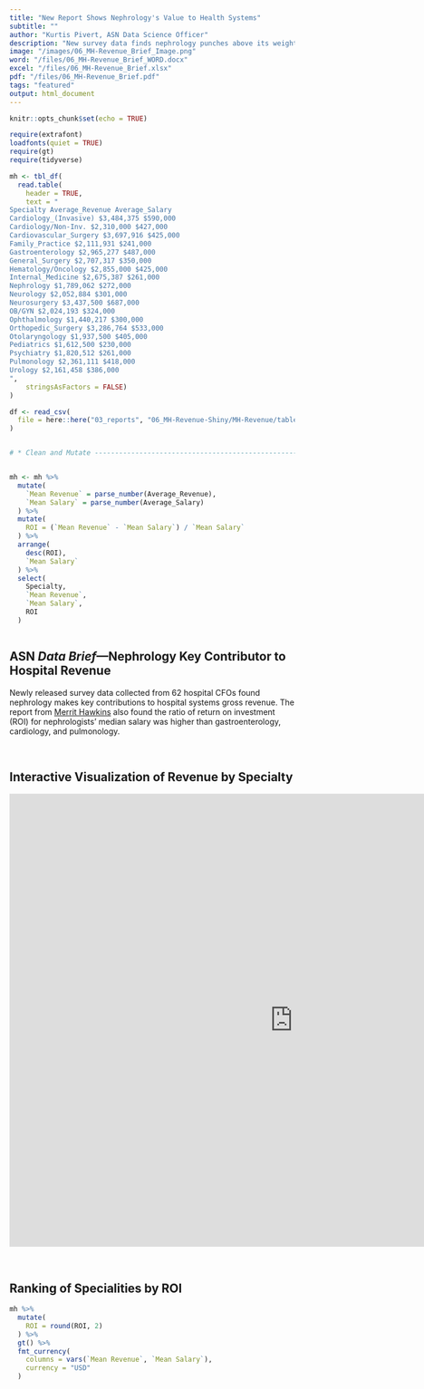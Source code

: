 ---
title: "New Report Shows Nephrology's Value to Health Systems"
subtitle: ""
author: "Kurtis Pivert, ASN Data Science Officer"
description: "New survey data finds nephrology punches above its weight in generating revenue for health systems." 
image: "/images/06_MH-Revenue_Brief_Image.png"
word: "/files/06_MH-Revenue_Brief_WORD.docx"
excel: "/files/06_MH-Revenue_Brief.xlsx"
pdf: "/files/06_MH-Revenue_Brief.pdf"
tags: "featured"
output: html_document
---

```{r setup, include=FALSE}
knitr::opts_chunk$set(echo = TRUE)
```

```{r 00_Load Packages, message=FALSE, warning=FALSE, echo=FALSE}

require(extrafont)
loadfonts(quiet = TRUE)
require(gt)
require(tidyverse)

```

```{r 01_Load_Data, message=FALSE, warning=FALSE, echo=FALSE}

mh <- tbl_df(
  read.table(
    header = TRUE, 
    text = "
Specialty Average_Revenue Average_Salary
Cardiology_(Invasive) $3,484,375 $590,000
Cardiology/Non-Inv. $2,310,000 $427,000
Cardiovascular_Surgery $3,697,916 $425,000
Family_Practice $2,111,931 $241,000
Gastroenterology $2,965,277 $487,000
General_Surgery $2,707,317 $350,000
Hematology/Oncology $2,855,000 $425,000
Internal_Medicine $2,675,387 $261,000
Nephrology $1,789,062 $272,000
Neurology $2,052,884 $301,000
Neurosurgery $3,437,500 $687,000
OB/GYN $2,024,193 $324,000
Ophthalmology $1,440,217 $300,000
Orthopedic_Surgery $3,286,764 $533,000
Otolaryngology $1,937,500 $405,000
Pediatrics $1,612,500 $230,000
Psychiatry $1,820,512 $261,000
Pulmonology $2,361,111 $418,000
Urology $2,161,458 $386,000
",
    stringsAsFactors = FALSE)
) 

df <- read_csv(
  file = here::here("03_reports", "06_MH-Revenue-Shiny/MH-Revenue/table.csv")
)


# * Clean and Mutate ------------------------------------------------------


mh <- mh %>% 
  mutate(
    `Mean Revenue` = parse_number(Average_Revenue),
    `Mean Salary` = parse_number(Average_Salary)
  ) %>% 
  mutate(
    ROI = (`Mean Revenue` - `Mean Salary`) / `Mean Salary` 
  ) %>% 
  arrange(
    desc(ROI), 
    `Mean Salary`
  ) %>%
  select(
    Specialty,
    `Mean Revenue`,
    `Mean Salary`,
    ROI
  )



```



## ASN _Data Brief_---Nephrology Key Contributor to Hospital Revenue 


Newly released survey data collected from 62 hospital CFOs found nephrology makes 
key contributions to hospital systems gross revenue. The report from 
[Merrit Hawkins](https://www.merritthawkins.com/news-and-insights/blog/healthcare-news-and-trends/New-Survey-Shows-Physicians-Are-Key-Revenue-Generators-for-Hospitals/)
also found the ratio of return on investment (ROI) for nephrologists' median salary
was higher than gastroenterology, cardiology, and pulmonology. 

<br>

## Interactive Visualization of Revenue by Specialty 


<iframe width="1000" height="800" frameborder="no"src="https://asndataanalytics.shinyapps.io/MH-Revenue/"> </iframe>

<br>

## Ranking of Specialities by ROI

```{r 01_Table, warning=FALSE, echo=FALSE, message=FALSE}

mh %>% 
  mutate(
    ROI = round(ROI, 2)
  ) %>% 
  gt() %>% 
  fmt_currency(
    columns = vars(`Mean Revenue`, `Mean Salary`),
    currency = "USD"
  ) 
  


```


